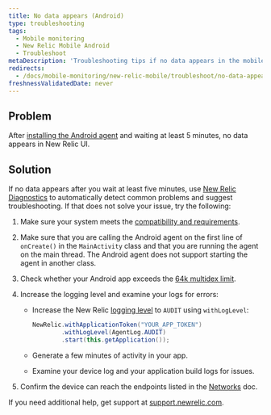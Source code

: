 ```yaml
---
title: No data appears (Android)
type: troubleshooting
tags:
  - Mobile monitoring
  - New Relic Mobile Android
  - Troubleshoot
metaDescription: 'Troubleshooting tips if no data appears in the mobile monitoring UI after you install, configure, and generate traffic for your Android app.'
redirects:
  - /docs/mobile-monitoring/new-relic-mobile/troubleshoot/no-data-appears-android
freshnessValidatedDate: never
---
```


## Problem

After [installing the Android agent](/docs/mobile-monitoring/new-relic-mobile-android/install-configure/install-android-apps-gradle-android-studio) and waiting at least 5 minutes, no data appears in New Relic UI.

## Solution

If no data appears after you wait at least five minutes, use [New Relic Diagnostics](/docs/agents/manage-apm-agents/troubleshooting/new-relic-diagnostics) to automatically detect common problems and suggest troubleshooting. If that does not solve your issue, try the following:

1. Make sure your system meets the [compatibility and requirements](/docs/mobile-monitoring/new-relic-mobile-android/get-started/new-relic-android-compatibility-requirements).
2. Make sure that you are calling the Android agent on the first line of `onCreate()` in the `MainActivity` class and that you are running the agent on the main thread. The Android agent does not support starting the agent in another class.
3. Check whether your Android app exceeds the [64k multidex limit](/docs/mobile-monitoring/new-relic-mobile-android/troubleshoot/android-app-exceeds-64k-multidex-limit).
4. Increase the logging level and examine your logs for errors:

   * Increase the New Relic [logging level](/docs/mobile-monitoring/new-relic-mobile-android/api-guides/android-agent-configuration-feature-flags#log-level) to `AUDIT` using `withLogLevel`:

     ```java
     NewRelic.withApplicationToken("YOUR_APP_TOKEN")
             .withLogLevel(AgentLog.AUDIT)
             .start(this.getApplication());
     ```
   * Generate a few minutes of activity in your app.
   * Examine your device log and your application build logs for issues.
5. Confirm the device can reach the <InlinePopover type="mobile" /> endpoints listed in the [Networks](/docs/using-new-relic/cross-product-functions/install-configure/networks) doc.

If you need additional help, get support at [support.newrelic.com](https://support.newrelic.com).
